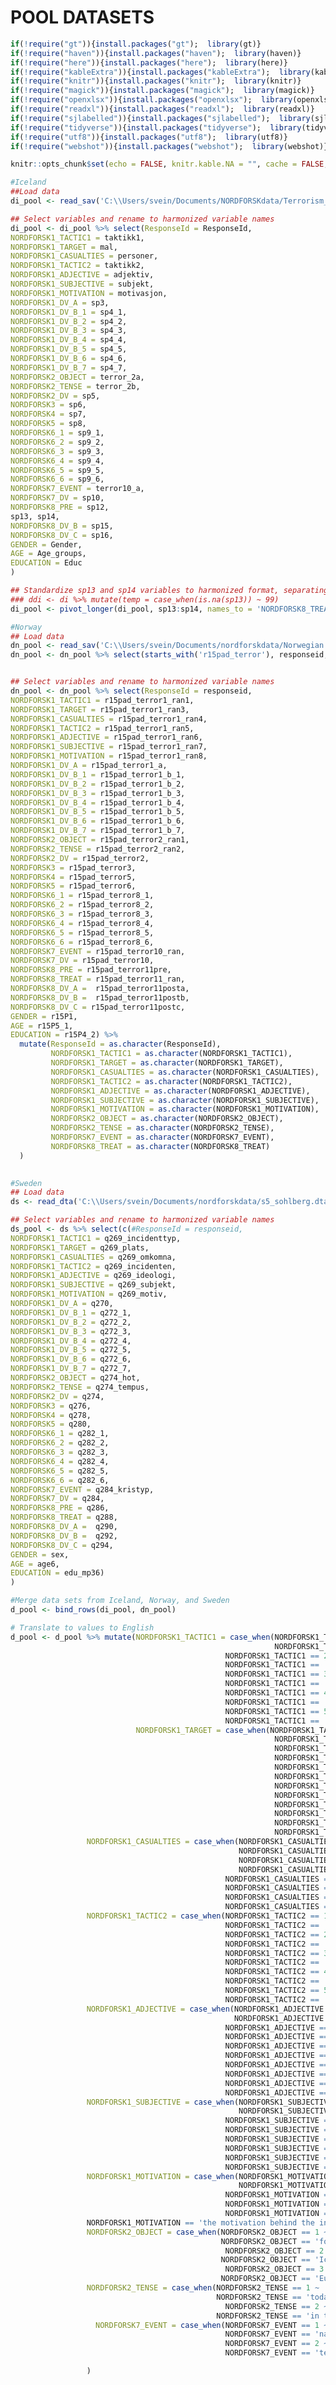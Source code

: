 # POOL DATASETS

```r
if(!require("gt")){install.packages("gt");  library(gt)}
if(!require("haven")){install.packages("haven");  library(haven)}
if(!require("here")){install.packages("here");  library(here)}
if(!require("kableExtra")){install.packages("kableExtra");  library(kableExtra)}
if(!require("knitr")){install.packages("knitr");  library(knitr)}
if(!require("magick")){install.packages("magick");  library(magick)}
if(!require("openxlsx")){install.packages("openxlsx");  library(openxlsx)}
if(!require("readxl")){install.packages("readxl");  library(readxl)}
if(!require("sjlabelled")){install.packages("sjlabelled");  library(sjlabelled)}
if(!require("tidyverse")){install.packages("tidyverse");  library(tidyverse)}
if(!require("utf8")){install.packages("utf8");  library(utf8)}
if(!require("webshot")){install.packages("webshot");  library(webshot)}

knitr::opts_chunk$set(echo = FALSE, knitr.kable.NA = "", cache = FALSE, message = FALSE )
```

```r
#Iceland
##Load data
di_pool <- read_sav('C:\\Users/svein/Documents/NORDFORSKdata/Terrorism_Iceland_EnglishLabels.sav')

## Select variables and rename to harmonized variable names
di_pool <- di_pool %>% select(ResponseId = ResponseId,
NORDFORSK1_TACTIC1 = taktikk1,
NORDFORSK1_TARGET = mal,
NORDFORSK1_CASUALTIES = personer,
NORDFORSK1_TACTIC2 = taktikk2,
NORDFORSK1_ADJECTIVE = adjektiv,
NORDFORSK1_SUBJECTIVE = subjekt,
NORDFORSK1_MOTIVATION = motivasjon,
NORDFORSK1_DV_A = sp3,
NORDFORSK1_DV_B_1 = sp4_1,
NORDFORSK1_DV_B_2 = sp4_2,
NORDFORSK1_DV_B_3 = sp4_3,
NORDFORSK1_DV_B_4 = sp4_4,
NORDFORSK1_DV_B_5 = sp4_5,
NORDFORSK1_DV_B_6 = sp4_6,
NORDFORSK1_DV_B_7 = sp4_7,
NORDFORSK2_OBJECT = terror_2a,
NORDFORSK2_TENSE = terror_2b,
NORDFORSK2_DV = sp5,
NORDFORSK3 = sp6,
NORDFORSK4 = sp7,
NORDFORSK5 = sp8,
NORDFORSK6_1 = sp9_1,
NORDFORSK6_2 = sp9_2,
NORDFORSK6_3 = sp9_3,
NORDFORSK6_4 = sp9_4,
NORDFORSK6_5 = sp9_5,
NORDFORSK6_6 = sp9_6,
NORDFORSK7_EVENT = terror10_a,
NORDFORSK7_DV = sp10,
NORDFORSK8_PRE = sp12,
sp13, sp14,
NORDFORSK8_DV_B = sp15,
NORDFORSK8_DV_C = sp16,
GENDER = Gender,
AGE = Age_groups,
EDUCATION = Educ
)

## Standardize sp13 and sp14 variables to harmonized format, separating the random assignment of treatment from post measure response
### ddi <- di %>% mutate(temp = case_when(is.na(sp13)) ~ 99) 
di_pool <- pivot_longer(di_pool, sp13:sp14, names_to = 'NORDFORSK8_TREAT', values_to = 'NORDFORSK8_DV', values_drop_na = TRUE)

#Norway
## Load data
dn_pool <- read_sav('C:\\Users/svein/Documents/nordforskdata/Norwegian Citizen Panel - wave 15 - EN.sav')
dn_pool <- dn_pool %>% select(starts_with('r15pad_terror'), responseid, r15P1, r15P4_2, r15P5_1) %>% filter(!is.na(r15pad_terror1_ran1))


## Select variables and rename to harmonized variable names
dn_pool <- dn_pool %>% select(ResponseId = responseid,
NORDFORSK1_TACTIC1 = r15pad_terror1_ran1,
NORDFORSK1_TARGET = r15pad_terror1_ran3,
NORDFORSK1_CASUALTIES = r15pad_terror1_ran4,
NORDFORSK1_TACTIC2 = r15pad_terror1_ran5,
NORDFORSK1_ADJECTIVE = r15pad_terror1_ran6,
NORDFORSK1_SUBJECTIVE = r15pad_terror1_ran7,
NORDFORSK1_MOTIVATION = r15pad_terror1_ran8,
NORDFORSK1_DV_A = r15pad_terror1_a,
NORDFORSK1_DV_B_1 = r15pad_terror1_b_1,
NORDFORSK1_DV_B_2 = r15pad_terror1_b_2,
NORDFORSK1_DV_B_3 = r15pad_terror1_b_3,
NORDFORSK1_DV_B_4 = r15pad_terror1_b_4,
NORDFORSK1_DV_B_5 = r15pad_terror1_b_5,
NORDFORSK1_DV_B_6 = r15pad_terror1_b_6,
NORDFORSK1_DV_B_7 = r15pad_terror1_b_7,
NORDFORSK2_OBJECT = r15pad_terror2_ran1,
NORDFORSK2_TENSE = r15pad_terror2_ran2,
NORDFORSK2_DV = r15pad_terror2,
NORDFORSK3 = r15pad_terror3,
NORDFORSK4 = r15pad_terror5,
NORDFORSK5 = r15pad_terror6,
NORDFORSK6_1 = r15pad_terror8_1,
NORDFORSK6_2 = r15pad_terror8_2,
NORDFORSK6_3 = r15pad_terror8_3,
NORDFORSK6_4 = r15pad_terror8_4,
NORDFORSK6_5 = r15pad_terror8_5,
NORDFORSK6_6 = r15pad_terror8_6,
NORDFORSK7_EVENT = r15pad_terror10_ran,
NORDFORSK7_DV = r15pad_terror10,
NORDFORSK8_PRE = r15pad_terror11pre,
NORDFORSK8_TREAT = r15pad_terror11_ran, 
NORDFORSK8_DV_A =  r15pad_terror11posta,
NORDFORSK8_DV_B =  r15pad_terror11postb,
NORDFORSK8_DV_C = r15pad_terror11postc,
GENDER = r15P1,
AGE = r15P5_1,
EDUCATION = r15P4_2) %>% 
  mutate(ResponseId = as.character(ResponseId),
         NORDFORSK1_TACTIC1 = as.character(NORDFORSK1_TACTIC1),
         NORDFORSK1_TARGET = as.character(NORDFORSK1_TARGET),
         NORDFORSK1_CASUALTIES = as.character(NORDFORSK1_CASUALTIES),
         NORDFORSK1_TACTIC2 = as.character(NORDFORSK1_TACTIC2),
         NORDFORSK1_ADJECTIVE = as.character(NORDFORSK1_ADJECTIVE),
         NORDFORSK1_SUBJECTIVE = as.character(NORDFORSK1_SUBJECTIVE),
         NORDFORSK1_MOTIVATION = as.character(NORDFORSK1_MOTIVATION),
         NORDFORSK2_OBJECT = as.character(NORDFORSK2_OBJECT),
         NORDFORSK2_TENSE = as.character(NORDFORSK2_TENSE),
         NORDFORSK7_EVENT = as.character(NORDFORSK7_EVENT),
         NORDFORSK8_TREAT = as.character(NORDFORSK8_TREAT)
  )
        

#Sweden
## Load data
ds <- read_dta('C:\\Users/svein/Documents/nordforskdata/s5_sohlberg.dta') 

## Select variables and rename to harmonized variable names
ds_pool <- ds %>% select(c(#ResponseId = responseid,
NORDFORSK1_TACTIC1 = q269_incidenttyp,
NORDFORSK1_TARGET = q269_plats,
NORDFORSK1_CASUALTIES = q269_omkomna,
NORDFORSK1_TACTIC2 = q269_incidenten,
NORDFORSK1_ADJECTIVE = q269_ideologi,
NORDFORSK1_SUBJECTIVE = q269_subjekt,
NORDFORSK1_MOTIVATION = q269_motiv,
NORDFORSK1_DV_A = q270,
NORDFORSK1_DV_B_1 = q272_1,
NORDFORSK1_DV_B_2 = q272_2,
NORDFORSK1_DV_B_3 = q272_3,
NORDFORSK1_DV_B_4 = q272_4,
NORDFORSK1_DV_B_5 = q272_5,
NORDFORSK1_DV_B_6 = q272_6,
NORDFORSK1_DV_B_7 = q272_7,
NORDFORSK2_OBJECT = q274_hot,
NORDFORSK2_TENSE = q274_tempus,
NORDFORSK2_DV = q274,
NORDFORSK3 = q276,
NORDFORSK4 = q278,
NORDFORSK5 = q280,
NORDFORSK6_1 = q282_1,
NORDFORSK6_2 = q282_2,
NORDFORSK6_3 = q282_3,
NORDFORSK6_4 = q282_4,
NORDFORSK6_5 = q282_5,
NORDFORSK6_6 = q282_6,
NORDFORSK7_EVENT = q284_kristyp,
NORDFORSK7_DV = q284,
NORDFORSK8_PRE = q286,
NORDFORSK8_TREAT = q288,
NORDFORSK8_DV_A =  q290,
NORDFORSK8_DV_B =  q292,
NORDFORSK8_DV_C = q294,
GENDER = sex,
AGE = age6,
EDUCATION = edu_mp36)
)
```

```r
#Merge data sets from Iceland, Norway, and Sweden
d_pool <- bind_rows(di_pool, dn_pool)
```

```r
# Translate to values to English
d_pool <- d_pool %>% mutate(NORDFORSK1_TACTIC1 = case_when(NORDFORSK1_TACTIC1 == 1 ~ 'protest',
                                                           NORDFORSK1_TACTIC1 == 'Protest' ~ 'protest',
                                                NORDFORSK1_TACTIC1 == 2 ~ 'sabotage',
                                                NORDFORSK1_TACTIC1 == 'Sabotage' ~ 'sabotage',
                                                NORDFORSK1_TACTIC1 == 3 ~ 'hostage taking',
                                                NORDFORSK1_TACTIC1 == 'Hostage taking' ~ 'hostage taking',
                                                NORDFORSK1_TACTIC1 == 4 ~ 'shooting',
                                                NORDFORSK1_TACTIC1 == 'Shooting' ~ 'shooting',
                                                NORDFORSK1_TACTIC1 == 5 ~ 'bombing', 
                                                NORDFORSK1_TACTIC1 == 'Bombing' ~ 'bombing'), 
                            NORDFORSK1_TARGET = case_when(NORDFORSK1_TARGET == 1 ~ 'a military facility',
                                                           NORDFORSK1_TARGET == 'military facility' ~ 'a military facility',
                                                           NORDFORSK1_TARGET == 2 ~ 'a police station',
                                                           NORDFORSK1_TARGET == 'police station' ~ 'a police station',
                                                           NORDFORSK1_TARGET == 3 ~ 'a school',
                                                           NORDFORSK1_TARGET == 'school' ~ 'a school',
                                                           NORDFORSK1_TARGET == 4 ~ 'a church',
                                                           NORDFORSK1_TARGET == 'church' ~ 'a church',
                                                           NORDFORSK1_TARGET == 5 ~ 'a mosque',
                                                           NORDFORSK1_TARGET == 'mosque' ~ 'a mosque',
                                                           NORDFORSK1_TARGET == 6 ~ 'a synagogue',
                                                           NORDFORSK1_TARGET == 'synagogue' ~ 'a synagogue'),
                 NORDFORSK1_CASUALTIES = case_when(NORDFORSK1_CASUALTIES == 1 ~ 'No',
                                                   NORDFORSK1_CASUALTIES == 'No one was killed' ~ 'No',
                                                   NORDFORSK1_CASUALTIES == 2 ~ 'One person',
                                                   NORDFORSK1_CASUALTIES == 'One person' ~ 'One person',
                                                NORDFORSK1_CASUALTIES == 3 ~ 'Two people',
                                                NORDFORSK1_CASUALTIES == 'Two people' ~ 'Two people',
                                                NORDFORSK1_CASUALTIES == 4 ~ 'Ten people',
                                                NORDFORSK1_CASUALTIES == 'Ten people' ~ 'Ten people'),
                 NORDFORSK1_TACTIC2 = case_when(NORDFORSK1_TACTIC2 == 1 ~ 'the protest',
                                                NORDFORSK1_TACTIC2 == 'Protest' ~ 'the protest',
                                                NORDFORSK1_TACTIC2 == 2 ~ 'the sabotage',
                                                NORDFORSK1_TACTIC2 == 'Sabotage' ~ 'the sabotage',
                                                NORDFORSK1_TACTIC2 == 3 ~ 'the hostage taking',
                                                NORDFORSK1_TACTIC2 == 'Hostage taking' ~ 'the hostage taking',
                                                NORDFORSK1_TACTIC2 == 4 ~ 'the shooting',
                                                NORDFORSK1_TACTIC2 == 'Shooting' ~ 'the shooting',
                                                NORDFORSK1_TACTIC2 == 5 ~ 'the bombing',
                                                NORDFORSK1_TACTIC2 == 'Bombing' ~ 'the bombing'),
                 NORDFORSK1_ADJECTIVE = case_when(NORDFORSK1_ADJECTIVE == 1 ~ 'one',
                                                  NORDFORSK1_ADJECTIVE == 'one' ~ 'one',
                                                NORDFORSK1_ADJECTIVE == 2 ~ 'one Christian',
                                                NORDFORSK1_ADJECTIVE == 'one Christian' ~ 'one Christian',
                                                NORDFORSK1_ADJECTIVE == 3 ~ 'one Muslim',
                                                NORDFORSK1_ADJECTIVE == 'one Muslim' ~ 'one Muslim',
                                                NORDFORSK1_ADJECTIVE == 4 ~ 'one left-wing extremist',
                                                NORDFORSK1_ADJECTIVE == 'one left-wing extremist' ~ 'one left-wing extremist',
                                                NORDFORSK1_ADJECTIVE == 5 ~ 'one right-wing extremist',
                                                NORDFORSK1_ADJECTIVE == 'one right-wing extremist' ~ 'one right-wing extremist'),
                 NORDFORSK1_SUBJECTIVE = case_when(NORDFORSK1_SUBJECTIVE == 1 ~ 'organisation',
                                                   NORDFORSK1_SUBJECTIVE == 'organization' ~ 'organisation',
                                                NORDFORSK1_SUBJECTIVE == 2 ~ 'group',
                                                NORDFORSK1_SUBJECTIVE == 'group' ~ 'group',
                                                NORDFORSK1_SUBJECTIVE == 3 ~ 'individual',
                                                NORDFORSK1_SUBJECTIVE == 'indiviudal' ~ 'individual',
                                                NORDFORSK1_SUBJECTIVE == 4 ~ 'individual of unsound mind',
                                                NORDFORSK1_SUBJECTIVE == 'individual of unsound mind' ~ 'individual of unsound mind'),
                 NORDFORSK1_MOTIVATION = case_when(NORDFORSK1_MOTIVATION == 1 ~ 'there was no clear motivation behind the incident',
                                                   NORDFORSK1_MOTIVATION == 'there was no clear motivation behind the incident' ~ 'there was no clear motivation behind the incident',
                                                NORDFORSK1_MOTIVATION == 2 ~ 'the incident was carried out with the aim of changing government policy',
                                                NORDFORSK1_MOTIVATION == 'the incident was carried out with the aim of changing goverment policy' ~ 'the incident was carried out with the aim of changing government policy',
                                                NORDFORSK1_MOTIVATION == 3 ~ 'the motivation behind the incident came from a hatred towards the target',
                 NORDFORSK1_MOTIVATION == 'the motivation behind the incident came from a hatred towards the target' ~ 'the motivation behind the incident came from a hatred towards the target'),
                 NORDFORSK2_OBJECT = case_when(NORDFORSK2_OBJECT == 1 ~ 'you personally',
                                               NORDFORSK2_OBJECT == 'for you personally' ~ 'you personally',
                                                NORDFORSK2_OBJECT == 2 ~ '[country]',
                                               NORDFORSK2_OBJECT == 'Iceland' ~ '[country]',
                                                NORDFORSK2_OBJECT == 3 ~ 'Europe',
                                               NORDFORSK2_OBJECT == 'Europe' ~ 'Europe'),
                 NORDFORSK2_TENSE = case_when(NORDFORSK2_TENSE == 1 ~ 'today',
                                              NORDFORSK2_TENSE == 'today' ~ 'today',
                                                NORDFORSK2_TENSE == 2 ~ 'in the future',
                                              NORDFORSK2_TENSE == 'in the future' ~ 'in the future'),
                   NORDFORSK7_EVENT = case_when(NORDFORSK7_EVENT == 1 ~ 'natural disasters',
                                                NORDFORSK7_EVENT == 'natural disasters' ~ 'natural disasters',
                                                NORDFORSK7_EVENT == 2 ~ 'terrorist attack',
                                                NORDFORSK7_EVENT == 'terrorist attack' ~ 'terrorist attack')

                 )
```


